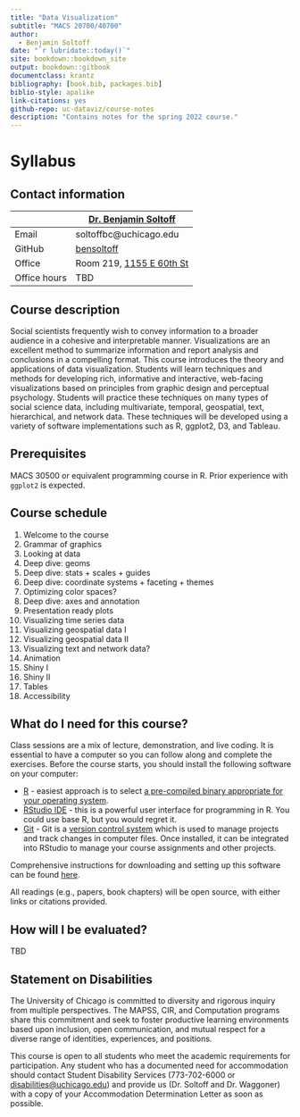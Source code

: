 ```yaml
--- 
title: "Data Visualization"
subtitle: "MACS 20700/40700"
author:
  - Benjamin Soltoff
date: "`r lubridate::today()`"
site: bookdown::bookdown_site
output: bookdown::gitbook
documentclass: krantz
bibliography: [book.bib, packages.bib]
biblio-style: apalike
link-citations: yes
github-repo: uc-dataviz/course-notes
description: "Contains notes for the spring 2022 course."
---
```


# Syllabus {-}

## Contact information {-}

|  | [Dr. Benjamin Soltoff](http://www.bensoltoff.com/) |
|---|---|
| Email | soltoffbc@uchicago.edu |
| GitHub | [bensoltoff](https://github.com/bensoltoff) |
| Office | Room 219, [1155 E 60th St](1155 E 60th St) |
| Office hours | TBD |

## Course description {-}

Social scientists frequently wish to convey information to a broader audience in a cohesive and interpretable manner. Visualizations are an excellent method to summarize information and report analysis and conclusions in a compelling format. This course introduces the theory and applications of data visualization. Students will learn techniques and methods for developing rich, informative and interactive, web-facing visualizations based on principles from graphic design and perceptual psychology. Students will practice these techniques on many types of social science data, including multivariate, temporal, geospatial, text, hierarchical, and network data. These techniques will be developed using a variety of software implementations such as R, ggplot2, D3, and Tableau.

## Prerequisites {-}

MACS 30500 or equivalent programming course in R. Prior experience with `ggplot2` is expected.

## Course schedule {-}

1. Welcome to the course
1. Grammar of graphics
1. Looking at data
1. Deep dive: geoms
1. Deep dive: stats + scales + guides
1. Deep dive: coordinate systems + faceting + themes
1. Optimizing color spaces?
1. Deep dive: axes and annotation
1. Presentation ready plots
1. Visualizing time series data
1. Visualizing geospatial data I
1. Visualizing geospatial data II
1. Visualizing text and network data?
1. Animation
1. Shiny I
1. Shiny II
1. Tables
1. Accessibility

## What do I need for this course? {-}

Class sessions are a mix of lecture, demonstration, and live coding. It is essential to have a computer so you can follow along and complete the exercises. Before the course starts, you should install the following software on your computer:

* [R](https://www.r-project.org/) - easiest approach is to select [a pre-compiled binary appropriate for your operating system](https://cran.rstudio.com/).
* [RStudio IDE](https://www.rstudio.com/products/RStudio/) - this is a powerful user interface for programming in R. You could use base R, but you would regret it.
* [Git](https://git-scm.com/) - Git is a [version control system](https://en.wikipedia.org/wiki/Version_control) which is used to manage projects and track changes in computer files. Once installed, it can be integrated into RStudio to manage your course assignments and other projects.

Comprehensive instructions for downloading and setting up this software can be found [here](https://cfss.uchicago.edu/setup/#option-2-install-the-software-locally).

All readings (e.g., papers, book chapters) will be open source, with either links or citations provided.

## How will I be evaluated? {-}

TBD

## Statement on Disabilities {-}

The University of Chicago is committed to diversity and rigorous inquiry from multiple perspectives. The MAPSS, CIR, and Computation programs share this commitment and seek to foster productive learning environments based upon inclusion, open communication, and mutual respect for a diverse range of identities, experiences, and positions.

This course is open to all students who meet the academic requirements for participation. Any student who has a documented need for accommodation should contact Student Disability Services (773-702-6000 or [disabilities@uchicago.edu](mailto:disabilities@uchicago.edu)) and provide us (Dr. Soltoff and Dr. Waggoner) with a copy of your Accommodation Determination Letter as soon as possible.

